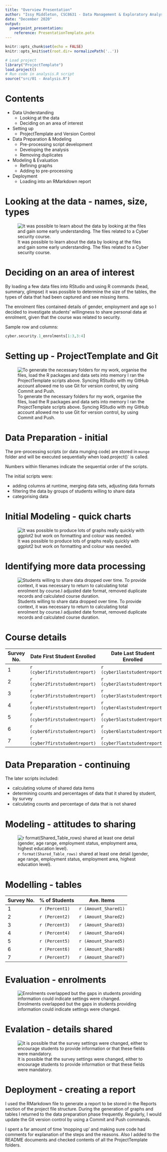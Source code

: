 ```yaml
---
title: "Overview Presentation"
author: "Issy Middleton, CSC8631 - Data Management & Exploratory Analysis"
date: "December 2020"
output: 
  powerpoint_presentation:
    reference: PresentationTemplate.potx
---
```


```r
knitr::opts_chunk$set(echo = FALSE)
knitr::opts_knit$set(root.dir= normalizePath('..'))

```

```r
# Load project
library("ProjectTemplate")
load.project()
# Run code in analysis.R script
source("src/01 - Analysis.R")
```

# Contents

* Data Understanding 
  - Looking at the data 
  - Deciding on an area of interest
* Setting up 
  - ProjectTemplate and Version Control
* Data Preparation & Modeling
  - Pre-processing script development
  - Developing the analysis
  - Removing duplicates
* Modeling & Evaluation
  - Refining graphs
  - Adding to pre-processing
* Deployment
  - Loading into an RMarkdown report

# Looking at the data - names, size, types

![It was possible to learn about the data by looking at the files and gain some early understanding. The files related to a Cyber security course.](Images/Files.JPG)

# Deciding on an area of interest

By loading a few data files into RStudio and using R commands (head, summary, glimpse) it was possible to determine the size of the tables, the types of data that had been captured and see missing items. 

The enrolment files contained details of gender, employment and age so I decided to investigate students’ willingness to share personal data at enrolment, given that the course was related to security. 

Sample row and columns:

```r
cyber.security.1_enrolments[1:3,3:4]
```

# Setting up - ProjectTemplate and Git
![To generate the necessary folders for my work, organise the files, load the R packages and data sets into memory I ran the ProjectTemplate scripts above. Syncing RStudio with my GitHub account allowed me to use Git for version control, by using Commit and Push.](Images/ProjectTemplateScript.jpg)

# Data Preparation - initial

The pre-processing scripts (or data munging code) are stored in `munge` folder and will be executed sequentially when load.project()` is called. 

Numbers within filenames indicate the sequential order of the scripts. 

The initial scripts were:

- adding columns at runtime, merging data sets, adjusting data formats
- filtering the data by groups of students willing to share data
- categorising data
 
# Initial Modeling - quick charts

![It was possible to produce lots of graphs really quickly with ggplot2 but work on formatting and colour was needed.](Images/Shared_Gender_by_Emp_by_Survey.png)

# Identifying more data processing

![Students willing to share data dropped over time. To provide context, it was necessary to return to calculating total enrolment by course.I adjusted date format, removed duplicate records and calculated course duration.](Images/Survey_Responses_on_Highest_Education_by_Year.png)

# Course details

Survey No.|    Date First Student Enrolled   | Date Last Student Enrolled       |Duration (days) | No. of Students
--------|-----------------------------|------------------------------|--------------| ----------
1   |  `r (cyber1firststudentreport)` | `r (cyber1laststudentreport)`|`r format(cyber1durationdaysunique)` | `r (count1unique)`
2   |  `r (cyber2firststudentreport)` | `r (cyber2laststudentreport)`|`r format(cyber2durationdaysunique)` | `r (count2unique)`
3   |  `r (cyber3firststudentreport)` | `r (cyber3laststudentreport)`|`r format(cyber3durationdaysunique)` | `r (count3unique)`
4   |  `r (cyber4firststudentreport)` | `r (cyber4laststudentreport)`|`r format(cyber4durationdaysunique)` | `r (count4unique)`
5   |  `r (cyber5firststudentreport)` | `r (cyber5laststudentreport)`|`r format(cyber5durationdaysunique)` | `r (count5unique)`
6   |  `r (cyber6firststudentreport)` | `r (cyber6laststudentreport)`|`r format(cyber6durationdaysunique)` | `r (count6unique)`
7   |  `r (cyber7firststudentreport)` | `r (cyber7laststudentreport)`|`r format(cyber7durationdaysunique)` | `r (count7unique)`

# Data Preparation - continuing

The later scripts included:

- calculating volume of shared data items 
- determining counts and percentages of data that it shared by student, by survey
- calculating counts and percentage of data that is not shared 

# Modeling - attitudes to sharing

![`r format(Shared_Table_rows)` shared at least one detail (gender, age range, employment status, employment area, highest education level).](Images/Shared_Info.png)

# Modelling - tables

Survey No. | % of Students | Ave. Items
-----------|------------------------| ------------------------
1   |   `r (Percent1)`    | `r (Amount_Shared1)`  
2   |   `r (Percent2)`    | `r (Amount_Shared2)`    
3   |   `r (Percent3)`    | `r (Amount_Shared3)`
4   |   `r (Percent4)`    | `r (Amount_Shared4)`
5   |   `r (Percent5)`    | `r (Amount_Shared5)`
6   |   `r (Percent6)`    | `r (Amount_Shared6)`
7   |   `r (Percent7)`    | `r (Amount_Shared7)`

# Evaluation - enrolments
![Enrolments overlapped but the gaps in students providing information could indicate settings were changed.](Images/Enrolments_Over_Time.png)

# Evalation - details shared
![It is possible that the survey settings were changed, either to encourage students to provide information or that these fields were mandatory.](Images/Details_Shared_Over_Time.png)

# Deployment - creating a report

I used the RMarkdown file to generate a report to be stored in the Reports section of the project file structure. During the generation of graphs and tables I returned to the data preparation phase frequently. Regularly, I would update the Git version control by using a Commit and Push commands. 

I spent a far amount of time 'mopping up' and making sure code had comments for explanation of the steps and the reasons. Also I added to the README documents and checked contents of all the ProjectTemplate folders.